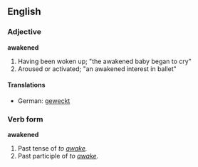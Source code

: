 ==English==

===Adjective===
'''awakened'''
# Having been woken up; "the awakened baby began to cry" 
# Aroused or activated; "an awakened interest in ballet" 

====Translations====
*German: [[wecken|geweckt]]

===Verb form===
'''awakened'''
# Past tense of ''to [[awake]].''
# Past participle of ''to [[awake]].''